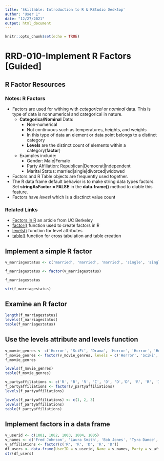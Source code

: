 ```yaml
---
title: 'Skillable: Introduction to R & RStudio Desktop'
author: "User 1"
date: "12/27/2021"
output: html_document
---
```


```r
knitr::opts_chunk$set(echo = TRUE)
```

# RRD-010-Implement R Factors [Guided]
## R Factor Resources
### Notes: R Factors
- Factors are used for withing with *categorical* or *nominal* data. This is type of data is nonnumerical and categorical in nature. 
  - **Categorica/Nominal** Data:
    - Non-numerical
    - Not continuous such as temperatures, heights, and weights
    - In this type of data an element or data point belongs to a distinct category
    - **Levels** are the distinct count of elements within a category(**factor**)
  - Examples include: 
    - Gender: Male|Female
    - Party Affiliation: Republican|Democrat|Independent
    - Marital Status: married|single|divorced|widowed
- Factors and R Table objects are frequently used together. 
- The R data frame default behavior is to make string data types factors. Set **stringAsFactor = FALSE** in the **data.frame()** method to diable this feature.
- Factors have *levesl* which is a disctinct value count

### Related Links
- [Factors in R](https://www.stat.berkeley.edu/~s133/factors.html) an article from UC Berkeley
- [factor()](https://www.rdocumentation.org/packages/base/versions/3.6.2/topics/factor) function used to create factors in R
- [levels()](https://www.rdocumentation.org/packages/base/versions/3.6.2/topics/levels) function for level attributes
- [table()](https://www.rdocumentation.org/packages/base/versions/3.6.2/topics/table) function for cross tabulation and table creation

## Implement a simple R factor
```r
v_marriagestatus <- c('married', 'married', 'married', 'single', 'single', 'divorced', 'divorced','married','married','widower')

f_marriagestatus <- factor(v_marriagestatus)

f_marriagestatus

str(f_marriagestatus)

```

## Examine an R factor
```r
length(f_marriagestatus)
levels(f_marriagestatus)
table(f_marriagestatus)


```

## Use the levels attribute and levels function
```r
v_movie_genres <- c('Horror', 'SciFi', 'Drama', 'Horror', 'Horror', 'Horror', 'Drama', 'SciFi', 'Fantasy', 'Thriller', 'Thriller', 'SciFi')
f_movie_genres <- factor(v_movie_genres, levels = c('Horror', 'SciFi', 'Comedy', 'Drama', 'Other'))
f_movie_genres

levels(f_movie_genres)
table(f_movie_genres)

v_partyaffiliations <- c('R', 'R', 'R', 'I', 'D', 'D','D', 'R', 'R', 'I', 'D')
f_partyaffiliations <- factor(v_partyaffiliations)
levels(f_partyaffiliations)

levels(f_partyaffiliations) <- c(1, 2, 3)
levels(f_partyaffiliations)
table(f_partyaffiliations)


```

## Implement factors in a data frame
```r
v_userid <- c(1001, 1002, 1003, 1004, 1005)
v_names <- c('Fred Johnson', 'Laura Smith', 'Bob Jones', 'Tyra Dance', 'Jimmy Peters')
v_affiliations <- factor(c('R', 'R', 'D', 'R', 'D'))
df_users <- data.frame(UserID = v_userid, Name = v_names, Party = v_affiliations)
str(df_users)




```




